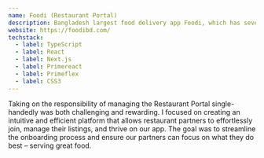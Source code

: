 ```yaml
---
name: Foodi (Restaurant Portal)
description: Bangladesh largest food delivery app Foodi, which has several parts and the restaurant portal is one of the vital.
website: https://foodibd.com/
techstack:
  - label: TypeScript
  - label: React
  - label: Next.js
  - label: Primereact
  - label: Primeflex
  - label: CSS3
---
```


Taking on the responsibility of managing the Restaurant Portal single-handedly was both challenging and rewarding. I focused on creating an intuitive and efficient platform that allows restaurant partners to effortlessly join, manage their listings, and thrive on our app. The goal was to streamline the onboarding process and ensure our partners can focus on what they do best – serving great food.
